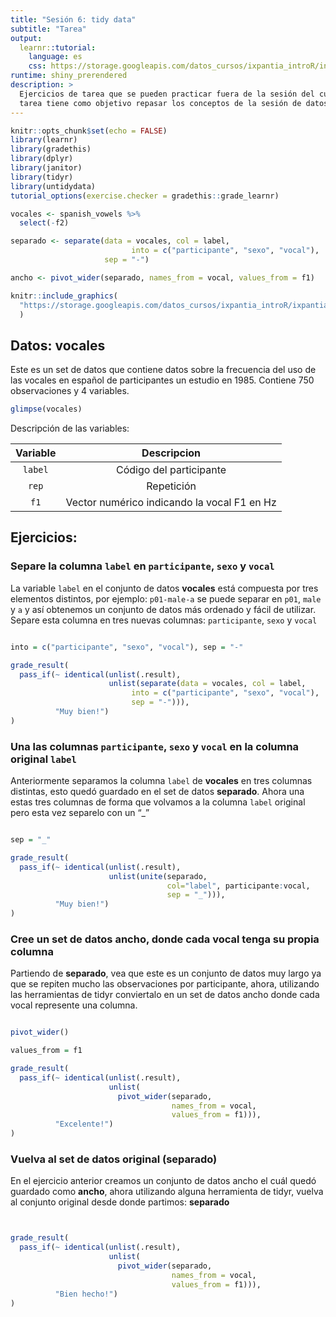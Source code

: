 ```yaml
---
title: "Sesión 6: tidy data"
subtitle: "Tarea"
output: 
  learnr::tutorial:
    language: es
    css: https://storage.googleapis.com/datos_cursos/ixpantia_introR/intro_r.css
runtime: shiny_prerendered
description: >
  Ejercicios de tarea que se pueden practicar fuera de la sesión del curso. Esta
  tarea tiene como objetivo repasar los conceptos de la sesión de datos ordenados.
---
```


<style>
@import url('https://fonts.googleapis.com/css2?family=Roboto+Mono&family=Roboto+Slab&family=Source+Sans+Pro:wght@300;400&display=swap');

@import url('https://fonts.googleapis.com/css2?family=Lato&display=swap');
</style> 

```r
knitr::opts_chunk$set(echo = FALSE)
library(learnr)
library(gradethis)
library(dplyr)
library(janitor)
library(tidyr)
library(untidydata)
tutorial_options(exercise.checker = gradethis::grade_learnr)

vocales <- spanish_vowels %>% 
  select(-f2)

separado <- separate(data = vocales, col = label, 
                           into = c("participante", "sexo", "vocal"),
                     sep = "-")

ancho <- pivot_wider(separado, names_from = vocal, values_from = f1)
```

```r
knitr::include_graphics(
  "https://storage.googleapis.com/datos_cursos/ixpantia_introR/ixpantia_logo.png"
  )    
```

## Datos: **vocales**

Este es un set de datos que contiene datos sobre la frecuencia del uso de las vocales en español de participantes un estudio en 1985. Contiene 750 observaciones y 4 variables. 
```r
glimpse(vocales)
```

Descripción de las variables:

| Variable | Descripcion |
|:--------:|:-----------:|
| `label` | Código del participante | 
| `rep` | Repetición |
| `f1`| Vector numérico indicando la vocal F1 en Hz  | 

## Ejercicios:

### Separe la columna `label` en `participante`, `sexo` y `vocal`

La variable `label` en el conjunto de datos **vocales** está compuesta por tres elementos distintos, por ejemplo: `p01-male-a` se puede separar en `p01`, `male`
y `a` y así obtenemos un conjunto de datos más ordenado y fácil de utilizar.
Separe esta columna en tres nuevas columnas: `participante`, `sexo` y `vocal`

```r

```

```r
into = c("participante", "sexo", "vocal"), sep = "-"
```

```r
grade_result(
  pass_if(~ identical(unlist(.result),
                      unlist(separate(data = vocales, col = label, 
                           into = c("participante", "sexo", "vocal"),
                           sep = "-"))),
          "Muy bien!")
)
```

### Una las columnas `participante`, `sexo` y `vocal` en la columna original `label`

Anteriormente separamos la columna `label` de **vocales** en tres columnas distintas, esto quedó guardado en el set de datos **separado**. Ahora una estas tres columnas de forma que volvamos a la columna `label` original pero esta vez separelo con un "_"

```r

```

```r
sep = "_"
```

```r
grade_result(
  pass_if(~ identical(unlist(.result),
                      unlist(unite(separado,
                                   col="label", participante:vocal,
                                   sep = "_"))), 
          "Muy bien!")
)
```


### Cree un set de datos ancho, donde cada vocal tenga su propia columna 

Partiendo de **separado**, vea que este es un conjunto de datos muy largo ya que se repiten mucho las observaciones por participante, ahora, utilizando las herramientas de tidyr conviertalo en un set de datos ancho donde cada vocal represente una columna. 
```r

```

```r
pivot_wider()
```

```r
values_from = f1
```

```r
grade_result(
  pass_if(~ identical(unlist(.result),
                      unlist(
                        pivot_wider(separado,
                                    names_from = vocal,
                                    values_from = f1))), 
          "Excelente!")
)
```


### Vuelva al set de datos original (**separado**)

En el ejercicio anterior creamos un conjunto de datos ancho el cuál quedó 
guardado como **ancho**, ahora utilizando alguna herramienta de tidyr, vuelva 
al conjunto original desde donde partimos: **separado**

```r

```

```r

```

```r
grade_result(
  pass_if(~ identical(unlist(.result),
                      unlist(
                        pivot_wider(separado,
                                    names_from = vocal,
                                    values_from = f1))), 
          "Bien hecho!")
)
```
